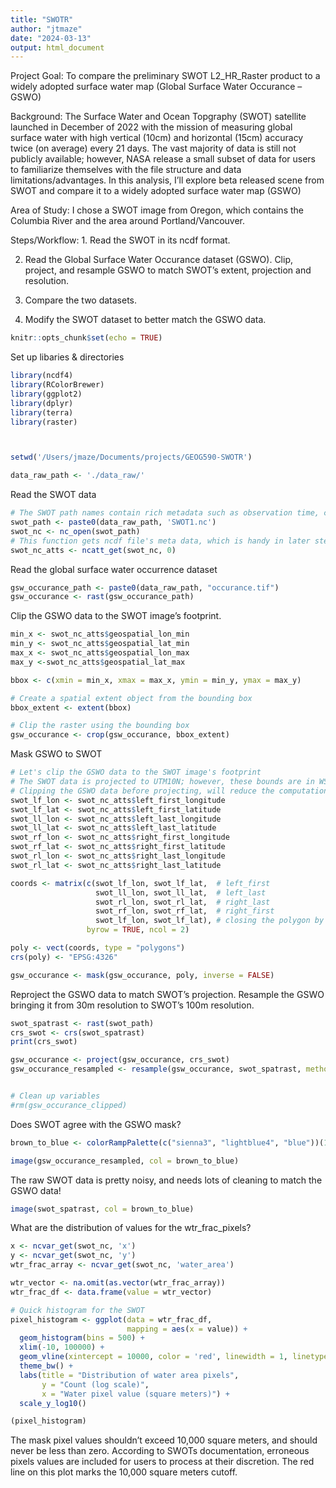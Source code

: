 ```yaml
---
title: "SWOTR"
author: "jtmaze"
date: "2024-03-13"
output: html_document
---
```

Project Goal: To compare the preliminary SWOT L2_HR_Raster product to a widely adopted surface water map (Global Surface Water Occurance -- GSWO)

Background: The Surface Water and Ocean Topgraphy (SWOT) satellite launched in December of 2022 with the mission of measuring global surface water with high vertical (10cm) and horizontal (15cm) accuracy twice (on average) every 21 days. The vast majority of data is still not publicly available; however, NASA release a small subset of data for users to familiarize themselves with the file structure and data limitations/advantages. In this analysis, I'll explore beta released scene from SWOT and compare it to a widely adopted surface water map (GSWO)

Area of Study: I chose a SWOT image from Oregon, which contains the Columbia River and the area around Portland/Vancouver. 

Steps/Workflow:
1. Read the SWOT in its ncdf format. 

2. Read the Global Surface Water Occurance dataset (GSWO). Clip, project, and resample GSWO to match SWOT's extent, projection and resolution. 

3. Compare the two datasets. 

4. Modify the SWOT dataset to better match the GSWO data. 



```r
knitr::opts_chunk$set(echo = TRUE)
```


Set up libaries & directories
```r
library(ncdf4)
library(RColorBrewer)
library(ggplot2)
library(dplyr)
library(terra)
library(raster)



setwd('/Users/jmaze/Documents/projects/GEOG590-SWOTR')

data_raw_path <- './data_raw/'
```


Read the SWOT data
```r

# The SWOT path names contain rich metadata such as observation time, cycle #, UTM zone, etc. After downloading, I changed the file name for simplicity. 
swot_path <- paste0(data_raw_path, 'SWOT1.nc')
swot_nc <- nc_open(swot_path)
# This function gets ncdf file's meta data, which is handy in later steps. 
swot_nc_atts <- ncatt_get(swot_nc, 0)

```


Read the global surface water occurrence dataset
```r
gsw_occurance_path <- paste0(data_raw_path, "occurance.tif")
gsw_occurance <- rast(gsw_occurance_path)
```

Clip the GSWO data to the SWOT image's footprint.

```r

min_x <- swot_nc_atts$geospatial_lon_min
min_y <- swot_nc_atts$geospatial_lat_min
max_x <- swot_nc_atts$geospatial_lon_max
max_y <-swot_nc_atts$geospatial_lat_max

bbox <- c(xmin = min_x, xmax = max_x, ymin = min_y, ymax = max_y)

# Create a spatial extent object from the bounding box
bbox_extent <- extent(bbox)

# Clip the raster using the bounding box
gsw_occurance <- crop(gsw_occurance, bbox_extent)

```

Mask GSWO to SWOT
```r
# Let's clip the GSWO data to the SWOT image's footprint
# The SWOT data is projected to UTM10N; however, these bounds are in WSG:84 coordinates.
# Clipping the GSWO data before projecting, will reduce the computational load. 
swot_lf_lon <- swot_nc_atts$left_first_longitude
swot_lf_lat <- swot_nc_atts$left_first_latitude
swot_ll_lon <- swot_nc_atts$left_last_longitude
swot_ll_lat <- swot_nc_atts$left_last_latitude
swot_rf_lon <- swot_nc_atts$right_first_longitude
swot_rf_lat <- swot_nc_atts$right_first_latitude
swot_rl_lon <- swot_nc_atts$right_last_longitude
swot_rl_lat <- swot_nc_atts$right_last_latitude

coords <- matrix(c(swot_lf_lon, swot_lf_lat,  # left_first
                   swot_ll_lon, swot_ll_lat,  # left_last
                   swot_rl_lon, swot_rl_lat,  # right_last
                   swot_rf_lon, swot_rf_lat,  # right_first
                   swot_lf_lon, swot_lf_lat), # closing the polygon by repeating the first point
                 byrow = TRUE, ncol = 2)

poly <- vect(coords, type = "polygons")
crs(poly) <- "EPSG:4326"

gsw_occurance <- mask(gsw_occurance, poly, inverse = FALSE)


```

Reproject the GSWO data to match SWOT's projection. Resample the GSWO bringing it from 30m resolution to SWOT's 100m resolution. 
```r

swot_spatrast <- rast(swot_path)
crs_swot <- crs(swot_spatrast)
print(crs_swot)

gsw_occurance <- project(gsw_occurance, crs_swot)
gsw_occurance_resampled <- resample(gsw_occurance, swot_spatrast, method = "bilinear")


# Clean up variables 
#rm(gsw_occurance_clipped)
```
Does SWOT agree with the GSWO mask?
```r
brown_to_blue <- colorRampPalette(c("sienna3", "lightblue4", "blue"))(100)

image(gsw_occurance_resampled, col = brown_to_blue)

```
The raw SWOT data is pretty noisy, and needs lots of cleaning to match the GSWO data! 
```r
image(swot_spatrast, col = brown_to_blue)
```

What are the distribution of values for the wtr_frac_pixels?
```r
x <- ncvar_get(swot_nc, 'x')
y <- ncvar_get(swot_nc, 'y')
wtr_frac_array <- ncvar_get(swot_nc, 'water_area')

wtr_vector <- na.omit(as.vector(wtr_frac_array))
wtr_frac_df <- data.frame(value = wtr_vector) 

# Quick histogram for the SWOT
pixel_histogram <- ggplot(data = wtr_frac_df,
                          mapping = aes(x = value)) +
  geom_histogram(bins = 500) +
  xlim(-10, 100000) +
  geom_vline(xintercept = 10000, color = 'red', linewidth = 1, linetype = "dashed") +
  theme_bw() +
  labs(title = "Distribution of water area pixels",
       y = "Count (log scale)",
       x = "Water pixel value (square meters)") +
  scale_y_log10()

(pixel_histogram)

```
The mask pixel values shouldn't exceed 10,000 square meters, and should never be less than zero. According to SWOTs documentation, erroneous pixels values are included for users to process at their discretion. The red line on this plot marks the 10,000 square meters cutoff. 
